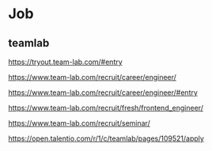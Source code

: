 # Job

## teamlab

https://tryout.team-lab.com/#entry

https://www.team-lab.com/recruit/career/engineer/

https://www.team-lab.com/recruit/career/engineer/#entry

https://www.team-lab.com/recruit/fresh/frontend_engineer/

https://www.team-lab.com/recruit/seminar/

https://open.talentio.com/r/1/c/teamlab/pages/109521/apply
